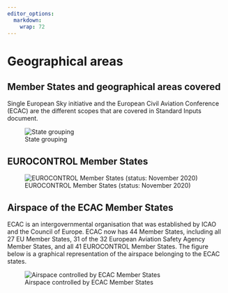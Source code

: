 ```yaml
---
editor_options: 
  markdown: 
    wrap: 72
---
```


# Geographical areas {#sec-geographical-areas .unnumbered}

## Member States and geographical areas covered {.unnumbered}

Single European Sky initiative and the European Civil Aviation Conference (ECAC) are the different scopes that are covered in Standard Inputs document.

![State grouping](../figures/eu_orgs.png){#fig-member-states-set-diagram}

## EUROCONTROL Member States {.unnumbered}

![EUROCONTROL Member States (status: November 2020)](../figures/eurocontrol_ms.png){#fig-eurocontrol-member-states}

## Airspace of the ECAC Member States {.unnumbered}

ECAC is an intergovernmental organisation that was established by ICAO and the Council of Europe. ECAC now has 44 Member States, including all 27 EU Member States, 31 of the 32 European Aviation Safety Agency Member States, and all 41 EUROCONTROL Member States. The figure below is a graphical representation of the airspace belonging to the ECAC states.

![Airspace controlled by ECAC Member States](../figures/ecac_airspace_fir.png){#fig-ecac-airspace-fir}
